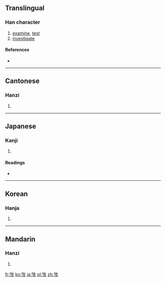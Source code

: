 {{also|考}}
==Translingual==

===Han character===
{{Han char|rn=66|rad=攴|as=02|sn=6|four=1824<sub>0</sub>|canj=一尸人大 (MSOK)}}

# [[examine]], [[test]]
# [[investigate]]

====References====
* {{Han ref|kx=0468.080|dkj=13111|dj=0816.010|hdz=21448.010|uh=6537|ud=25911|bh=CAF7|bd=51959}}

----

==Cantonese==

===Hanzi===
{{yue-hanzi|jyut=|y=haau2}}

# {{defn|lang=yue|sort=攴02}}

----

==Japanese==

===Kanji===
{{ja-kanji|grade=|rs=攴02}}

# {{defn|lang=ja|sort=攴02}}

====Readings====
* {{ja-readings|on=[[こう]] (kō)|kun=[[かんがえる]] (kangaeru)}}

----

==Korean==

===Hanja===
{{ko-hanja|hangeul=고|eumhun=|rv=go|mr=ko|y=ko}}

# {{defn|lang=ko|sort=攴02}}

----

==Mandarin==

===Hanzi===
{{cmn-hanzi|pin=[[káo]] ([[kao2]])|wg=k'ao<sup>2</sup>}}

# {{defn|lang=cmn|sort=攴02}}

[[fr:攷]]
[[ko:攷]]
[[ja:攷]]
[[pl:攷]]
[[zh:攷]]